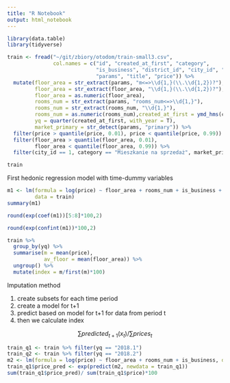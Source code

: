 ```yaml
---
title: "R Notebook"
output: html_notebook
---
```


```r
library(data.table)
library(tidyverse)
```

```r
train <- fread("~/git/zbiory/otodom/train-small3.csv", 
               col.names = c("id", "created_at_first", "category",
                             "is_business", "district_id", "city_id", "region_id", 
                             "params", "title", "price")) %>%
  mutate(floor_area = str_extract(params, "m<=>\\d{1,}(\\.\\d{1,2})?"),
         floor_area = str_extract(floor_area, "\\d{1,}(\\.\\d{1,2})?"),
         floor_area = as.numeric(floor_area),
         rooms_num = str_extract(params, "rooms_num<=>\\d{1,}"),
         rooms_num = str_extract(rooms_num, "\\d{1,}"),
         rooms_num = as.numeric(rooms_num),created_at_first = ymd_hms(created_at_first),
         yq = quarter(created_at_first, with_year = T),
         market_primary = str_detect(params, "primary")) %>%
  filter(price > quantile(price, 0.01), price < quantile(price, 0.99)) %>%
  filter(floor_area > quantile(floor_area, 0.01), 
         floor_area < quantile(floor_area, 0.99)) %>%
  filter(city_id == 1, category == "Mieszkanie na sprzedaż", market_primary == FALSE)

train
```

First hedonic regression model with time-dummy variables

```r
m1 <- lm(formula = log(price) ~ floor_area + rooms_num + is_business + factor(yq),
         data = train)
summary(m1)

round(exp(coef(m1))[5:8]*100,2)

round(exp(confint(m1))*100,2)
```


```r
train %>% 
  group_by(yq) %>% 
  summarise(m = mean(price),
            av_floor = mean(floor_area)) %>% 
  ungroup() %>%
  mutate(index = m/first(m)*100)
```

Imputation method

1. create subsets for each time period
2. create a model for t+1 
3. predict based on model for t+1 for data from period t
4. then we calculate index 

$$
\sum  predicted_{t+1}(x_t) / \sum prices_t
$$

```r
train_q1 <- train %>% filter(yq == "2018.1")
train_q2 <- train %>% filter(yq == "2018.2")
m2 <- lm(formula = log(price) ~ floor_area + rooms_num + is_business, data = train_q2)
train_q1$price_pred <- exp(predict(m2, newdata = train_q1))
sum(train_q1$price_pred)/ sum(train_q1$price)*100
```

